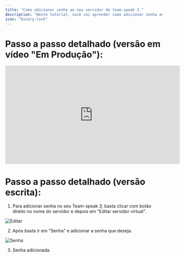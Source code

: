 ```yaml
---
title: "Como adicionar senha ao seu servidor de team-speak 3."
description: "Neste tutorial, você vai aprender como adicionar senha ao seu servidor de team-speak 3."
icon: "binary-lock"
---
```


# **Passo a passo detalhado (versão em vídeo "Em Produção"):**

<iframe width="560" height="315" src="https://youtu.be/" title="YouTube video player" frameborder="0" allow="accelerometer; autoplay; clipboard-write; encrypted-media; gyroscope; picture-in-picture; web-share" referrerpolicy="strict-origin-when-cross-origin" allowfullscreen></iframe>


# **Passo a passo detalhado (versão escrita):**

1. Para adicionar senha no seu Team-speak 3, basta clicar com botão direito no nome do servidor e depois em "Editar servidor virtual". 

![Editar](https://i.ibb.co/Lhg0jp9p/EixozQI.png)

2. Após basta ir em "Senha" e adicionar a senha que deseja.

![Senha](https://i.ibb.co/zHDyD7X5/5mu-OJlp-senha.png)

3. Senha adicionada.